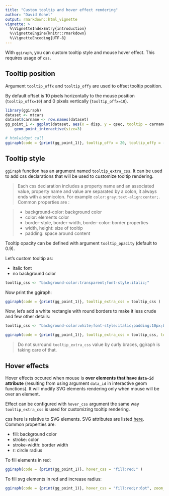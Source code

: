 ```yaml
---
title: "Custom tooltip and hover effect rendering"
author: "David Gohel"
output: rmarkdown::html_vignette
vignette: >
  %\VignetteIndexEntry{introduction}
  %\VignetteEngine{knitr::rmarkdown}
  %\VignetteEncoding{UTF-8}
---
```


With `ggiraph`, you can custom tooltip style and mouse hover effect. This requires usage of `css`.

## Tooltip position

Argument `tooltip_offx` and `tooltip_offy` are used to offset tooltip position. 

By default offset is 10 pixels horizontally to the mouse position (`tooltip_offx=10`) and 0 pixels vertically (`tooltip_offx=10`).

```r
library(ggiraph)
dataset <- mtcars
dataset$carname <- row.names(dataset)
gg_point_1 <- ggplot(dataset, aes(x = disp, y = qsec, tooltip = carname, data_id = carname, color= wt) ) + 
	geom_point_interactive(size=3)

# htmlwidget call
ggiraph(code = {print(gg_point_1)}, tooltip_offx = 20, tooltip_offy = -10 )
```


## Tooltip style

`ggiraph` function has an argument named `tooltip_extra_css`. It can be used to add css declarations that will be used to customize tooltip rendering.

> Each css declaration includes a property name and an associated value, property name and value are separated by a colon, it always ends with a semicolon. For example `color:gray;text-align:center;`. Common properties are : 

> * background-color: background color 
* color: elements color
* border-style, border-width, border-color: border properties
* width, height: size of tooltip
* padding: space around content

Tooltip opacity can be defined with argument `tooltip_opacity` (default to 0.9).

Let's custom tooltip as:

* italic font 
* no background color

```r
tooltip_css <- "background-color:transparent;font-style:italic;"
```

Now print the ggiraph:

```r
ggiraph(code = {print(gg_point_1)}, tooltip_extra_css = tooltip_css )
```

Now, let's add a white rectangle with round borders to make it less crude and few other details:

```r
tooltip_css <- "background-color:white;font-style:italic;padding:10px;border-radius:10px 20px 10px 20px;"

ggiraph(code = {print(gg_point_1)}, tooltip_extra_css = tooltip_css, tooltip_opacity = .75 )
```

> Do not surround `tooltip_extra_css` value by curly braces, ggiraph is taking care of that.

## Hover effects

Hover effects occured when mouse is **over elements that have `data-id` attribute** (resulting from using argument `data_id` in interactive geom functions). It will modify SVG elements rendering only when mouse will be over an element. 

Effect can be configured with `hover_css` argument the same way `tooltip_extra_css` is used for customizing tooltip rendering.

css here is relative to SVG elements. SVG attributes are listed [here](https://developer.mozilla.org/fr/docs/Web/SVG/Attribute). Common properties are: 

* fill: background color 
* stroke: color
* stroke-width: border width
* r: circle radius


To fill elements in red:

```r
ggiraph(code = {print(gg_point_1)}, hover_css = "fill:red;" )
```

To fill svg elements in red and increase radius:

```r
ggiraph(code = {print(gg_point_1)}, hover_css = "fill:red;r:6pt", zoom_max = 2 )
```

